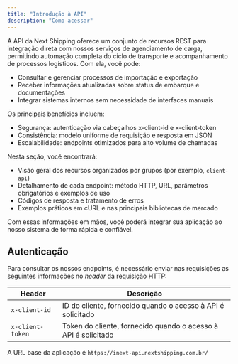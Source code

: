 ```yaml
---
title: "Introdução à API"
description: "Como acessar"
---
```


A API da Next Shipping oferece um conjunto de recursos REST para integração direta com nossos serviços de agenciamento de carga, permitindo automação completa do ciclo de transporte e acompanhamento de processos logísticos. Com ela, você pode:

- Consultar e gerenciar processos de importação e exportação
- Receber informações atualizadas sobre status de embarque e documentações
- Integrar sistemas internos sem necessidade de interfaces manuais

Os principais benefícios incluem:

- Segurança: autenticação via cabeçalhos x-client-id e x-client-token
- Consistência: modelo uniforme de requisição e resposta em JSON
- Escalabilidade: endpoints otimizados para alto volume de chamadas

Nesta seção, você encontrará:

- Visão geral dos recursos organizados por grupos (por exemplo, `client-api`)
- Detalhamento de cada endpoint: método HTTP, URL, parâmetros obrigatórios e exemplos de uso
- Códigos de resposta e tratamento de erros
- Exemplos práticos em cURL e nas principais bibliotecas de mercado

Com essas informações em mãos, você poderá integrar sua aplicação ao nosso sistema de forma rápida e confiável.

## Autenticação

Para consultar os nossos endpoints, é necessário enviar nas requisições as seguintes informações no _header_ da requisição HTTP:

| Header           | Descrição                                                      |
| ---------------- | -------------------------------------------------------------- |
| `x-client-id`    | ID do cliente, fornecido quando o acesso à API é solicitado    |
| `x-client-token` | Token do cliente, fornecido quando o acesso à API é solicitado |

A URL base da aplicação é `https://inext-api.nextshipping.com.br/`
